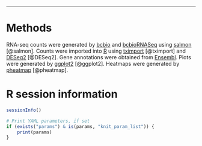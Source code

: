 * * *



# Methods

RNA-seq counts were generated by [bcbio][] and [bcbioRNASeq][] using [salmon][] [@salmon]. Counts were imported into [R][] using [tximport][] [@tximport] and [DESeq2] [@DESeq2]. Gene annotations were obtained from [Ensembl][]. Plots were generated by [ggplot2][] [@ggplot2]. Heatmaps were generated by [pheatmap][] [@pheatmap].



# R session information

```r
sessionInfo()
```

```r
# Print YAML parameters, if set
if (exists("params") & is(params, "knit_param_list")) {
    print(params)
}
```



[bcbio]: https://github.com/chapmanb/bcbio-nextgen
[bcbiornaseq]: http://bioinformatics.sph.harvard.edu/bcbioRNASeq
[bioconductor]: https://bioconductor.org
[deseq2]: https://bioconductor.org/packages/release/bioc/html/DESeq2.html
[ensembl]: http://useast.ensembl.org
[excel]: https://products.office.com/en-us/excel
[ggplot2]: http://ggplot2.org
[macos]: https://www.apple.com/macos
[pheatmap]: https://cran.r-project.org/web/packages/pheatmap/index.html
[r]: https://www.r-project.org
[rstudio]: https://www.rstudio.com
[salmon]: https://combine-lab.github.io/salmon
[tximport]: https://bioconductor.org/packages/release/bioc/html/tximport.html
[7-zip]: http://www.7-zip.org
